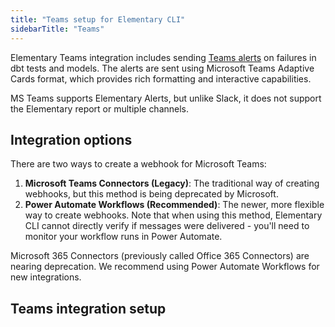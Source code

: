 ```yaml
---
title: "Teams setup for Elementary CLI"
sidebarTitle: "Teams"
---
```





Elementary Teams integration includes sending [Teams alerts](/oss/guides/alerts/send-teams-alerts) on failures in dbt tests and models. The alerts are sent using Microsoft Teams Adaptive Cards format, which provides rich formatting and interactive capabilities.

MS Teams supports Elementary Alerts, but unlike Slack, it does not support the Elementary report or multiple channels.

## Integration options

There are two ways to create a webhook for Microsoft Teams:

1. **Microsoft Teams Connectors (Legacy)**: The traditional way of creating webhooks, but this method is being deprecated by Microsoft.
2. **Power Automate Workflows (Recommended)**: The newer, more flexible way to create webhooks. Note that when using this method, Elementary CLI cannot directly verify if messages were delivered - you'll need to monitor your workflow runs in Power Automate.



<Warning>Microsoft 365 Connectors (previously called Office 365 Connectors) are nearing deprecation. We recommend using Power Automate Workflows for new integrations.</Warning>

## Teams integration setup

<SetupTeamsIntegration />
